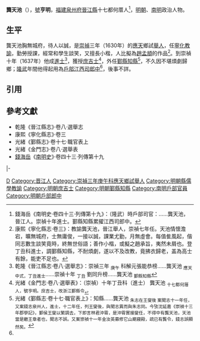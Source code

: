 '''龔天池'''（{{bd|16世紀||17世紀}}），[[號|號]]'''亨明'''，[[福建等處承宣布政使司|福建]][[泉州府|泉州府]][[晉江縣|晉江縣]]十七都何厝人<ref name=djs>錢海岳《南明史·卷四十三·列傳第十九》：（隆武）時戶部司官：……龔天池，晉江人。崇禎十年進士。鄞縣知縣累擢江西司郎中。</ref>，[[明朝|明朝]]、[[南明|南明]]政治人物。

==生平==
龔天池胸無城府，待人以誠，是[[崇禎|崇禎]]三年（1630年）的[[應天府_(明朝)|應天]]鄉試[[舉人|舉人]]，任[[寧化縣|寧化]][[教諭|教諭]]，勤勞授課，經常和學生談笑，又擅長小楷，人比擬為[[趙孟頫|趙孟頫]]的作品<ref>康熙《寧化縣志·卷三》：教諭龔天池，晉江舉人，崇禎七年任。天池情懷澹宕，曠無城府，士無庸俊，一接以誠，課業尤勤，月無虛會。每值隹風起，偕同志數生談笑竟時，終無世俗語；善作小楷，或擬之趙承旨，夷然未屑也。登丁丑科進士，調鄞縣知縣，不耐煩劇，遂以不及改教，竟拂衣歸老，盖為高士有餘，能吏不足也。
</ref>。到崇禎十年（1637年）他成[[進士|進士]]<ref>乾隆《晉江縣志·卷八·選舉志》：崇禎三年 <sub>庚午</sub> 科解元張能恭榜……龔天池 <sub>應天中式，丁丑進士</sub>……崇禎十年 <sub>丁丑</sub> 劉同升榜……龔天池 <sub>鄞縣知縣</sub></ref>，獲授[[庶吉士|庶吉士]]<ref>光緒《金門志·卷八·選舉表》：（崇禎）十年丁丑科（進士） 龔天池 <sub>十七都何厝人，號亨明。庶吉士，改浙江鄞縣令<sub></ref>，外任[[鄞縣|鄞縣]][[知縣|知縣]]<ref>光緒《鄞縣志·卷十七·職官表上》：知縣……龔天池 <sub>朱志在王燮後 案聞志十一年任，又案錢志泉州人，進士，十二年任，列王燮後，與聞志異而與朱志同。今攷沈延嘉《崇禎十三年郡學記》，鄞侯王燮以繁調去，下即言林君沖霄，是沖霄實接燮任，不得中有龔天池，天池當是繼王章者也，聞志不誤。又案崇禎十一年金汝英募修它山廟寢殿，疏已有龔令，錢志誤顯然矣。</sub></ref>，不久因不堪煩劇歸鄉；[[隆武|隆武]]年間他得起用為[[戶部|戶部]][[戶部江西清吏司|江西司]][[郎中_(官職)|郎中]]<ref name=djs/>，後事不詳。

==引用==
{{reflist}}

==參考文獻==
*乾隆《晉江縣志》·卷八·選舉志
*康熙《寧化縣志》·卷三
*光緒《鄞縣志》·卷十七·職官表上
*光緒《金門志》·卷八·選舉表
*[[錢海岳|錢海岳]]《[[南明史_(錢海岳)|南明史]]》·卷四十三·列傳第十九

{{start box}}
{{s-off}}
{{s-before|[[章裴然|章裴然]]}}
{{s-title|明朝寧化縣教諭|1634年－1637年}}
{{s-after|[[王廷遴|王廷遴]]}}
|-
{{s-before|[[王章_(崇禎進士)|王章]]}}
{{s-title|明朝鄞縣知縣|1638年}}
{{s-after|[[王燮_(崇禎進士)|王燮]]}}
{{end box}}

{{崇禎十年丁丑科殿試金榜}}

[[Category:龚姓|D]]
[[Category:晋江人|Category:晋江人]]
[[Category:崇禎三年庚午科應天鄉試舉人|Category:崇禎三年庚午科應天鄉試舉人]]
[[Category:明朝縣儒學教諭|Category:明朝縣儒學教諭]]
[[Category:明朝庶吉士|Category:明朝庶吉士]]
[[Category:明朝鄞縣知縣|Category:明朝鄞縣知縣]]
[[Category:南明戶部官員|Category:南明戶部官員]]
[[Category:明朝戶部郎中|Category:明朝戶部郎中]]